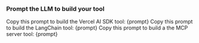 
### Prompt the LLM to build your tool

<Tabs>
  <Tab title="Vercel AI SDK" icon="/images/vercel.svg">
    <Card>
      Copy this prompt to build the Vercel AI SDK tool:
      <CodeBlock title="text" filename="Vercel AI SDK Tool" wrap>
        {prompt}
      </CodeBlock>
    </Card>
  </Tab>
  <Tab title="LangChain" icon="/images/langchain-icon.svg">
    <Card>
      Copy this prompt to build the LangChain tool:
      <CodeBlock title="text" filename="LangChain Tool" wrap>
        {prompt}
      </CodeBlock>
    </Card>
  </Tab>
  <Tab title="MCP Server" icon="/images/model-context-protocol.svg">
    <Card>
      Copy this prompt to build a the MCP server tool:
      <CodeBlock title="text" filename="MCP Server Tool" wrap>
        {prompt}
      </CodeBlock>
    </Card>
  </Tab>
</Tabs>
